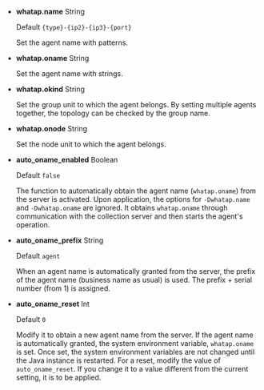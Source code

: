 -   **whatap.name** <span class='type'>String</span>

    Default `{type}-{ip2}-{ip3}-{port}`

    Set the agent name with patterns.

-   **whatap.oname** <span class='type'>String</span>

    Set the agent name with strings.

-   **whatap.okind** <span class='type'>String</span>

    Set the group unit to which the agent belongs. By setting multiple agents together, the topology can be checked by the group name.

-   **whatap.onode** <span class='type'>String</span>

    Set the node unit to which the agent belongs.

-   **auto_oname_enabled** <span class='type'>Boolean</span>

    Default `false`

    The function to automatically obtain the agent name (`whatap.oname`) from the server is activated. Upon application, the options for `-Dwhatap.name` and `-Dwhatap.oname` are ignored. It obtains `whatap.oname` through communication with the collection server and then starts the agent's operation.  

-   **auto_oname_prefix** <span class='type'>String</span>

    Default `agent`

    When an agent name is automatically granted from the server, the prefix of the agent name (business name as usual) is used. The prefix + serial number (from 1) is assigned.

-   **auto_oname_reset** <span class='type'>Int</span>

    Default `0`

    Modify it to obtain a new agent name from the server. If the agent name is automatically granted, the system environment variable, `whatap.oname` is set. Once set, the system environment variables are not changed until the Java instance is restarted. For a reset, modify the value of `auto_oname_reset`. If you change it to a value different from the current setting, it is to be applied.
